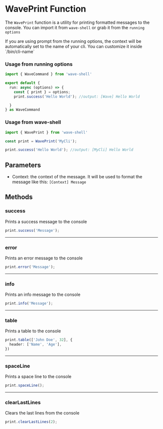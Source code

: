 # WavePrint Function

The `WavePrint` function is a utility for printing formatted messages to the console.
You can import it from `wave-shell` or grab it from the `running options`

 
<Callout>
  If you are using prompt from the running options, the context will be automatically set to the name of your cli. You can customize it inside `/bin/cli-name`
</Callout>

### Usage from running options

```typescript copy
import { WaveCommand } from 'wave-shell'

export default {
  run: async (options) => {
    const { print } = options;
    print.success('Hello World'); //output: [Wave] Hello World

  }
} as WaveCommand

```

### Usage from wave-shell

```typescript copy
import { WavePrint } from 'wave-shell'

const print = WavePrint('MyCli');

print.success('Hello World'); //output: [MyCli] Hello World
```

## Parameters

* Context: the context of the message. It will be used to format the message like this: `[Context] Message`

## Methods

### success

Prints a success message to the console

```typescript copy
print.success('Message');
```
---

### error

Prints an error message to the console

```typescript copy
print.error('Message');
```

---

### info 

Prints an info message to the console

```typescript copy
print.info('Message');
```

---

### table 

Prints a table to the console

```typescript copy
print.table(['John Doe', 32], {
  header: ['Name', 'Age'],
})
```

---

### spaceLine

Prints a space line to the console

```typescript copy
print.spaceLine();
```

---

### clearLastLines

Clears the last lines from the console

```typescript copy
print.clearLastLines(2);
```